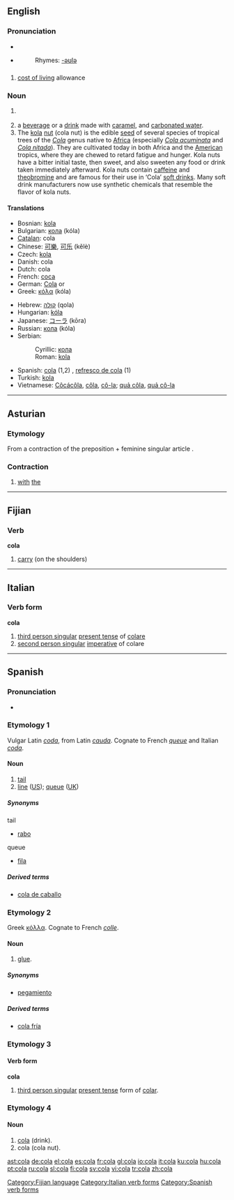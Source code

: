 ==English==

===Pronunciation===
*{{IPA|/ˈkolə/}}
*{{SAMPA|/'ko-la/}}
*:Rhymes: [[Rhymes:English:-əʊlə|-əʊlə]]

==={{acronym}}===
{{infl|en|acronym}}

# [[cost of living]] allowance

===Noun===
{{en-noun}}

# {{obsolete}} {{plural of|colon}}
# a [[beverage]] or a [[drink#Noun|drink]] made with [[caramel]], and [[carbonated water]].
# The [[kola]] [[nut]] (cola nut) is the edible [[seed]] of several species of tropical trees of the ''[[Cola]]'' genus native to [[Africa]] (especially ''[[Cola acuminata]]'' and ''[[Cola nitada]]''). They are cultivated today in both Africa and the [[America|American]] tropics, where they are chewed to retard fatigue and hunger. Kola nuts have a bitter initial taste, then sweet, and also sweeten any food or drink taken immediately afterward. Kola nuts contain [[caffeine]] and [[theobromine]] and are famous for their use in ‘Cola’ [[soft drink]]s. Many soft drink manufacturers now use synthetic chemicals that resemble the flavor of kola nuts.

====Translations====
{{top}}
*Bosnian: [[kola]] {{f}}
*Bulgarian: [[кола]] (kóla) {{f}}
*[[Catalan]]: cola {{f}}
*Chinese: [[可樂]], [[可乐]] (kělè)
*Czech: [[kola]] {{f}}
*Danish: cola
*Dutch: cola {{m}}
*French: [[coca]] {{m}}
*German: [[Cola]] {{f}} or {{n}}
*Greek: [[κόλα]] (kóla)
{{mid}}
*Hebrew: [[קולה]] (qola) {{f}}
*Hungarian: [[kóla]]
*Japanese: [[コーラ]] (kōra)
*Russian: [[кола]] (kóla) {{f}}
*Serbian:
*:Cyrillic: [[кола]] {{f}}
*:Roman: [[kola]] {{f}}
*Spanish: [[cola#Spanish|cola]] (1,2) {{f}}, [[refresco de cola]] {{m}} (1)
*Turkish: [[kola]]
*Vietnamese: [[Côcácôla]], [[côla#Vietnamese|côla]], [[cô-la]]; [[quả côla]], [[quả cô-la]]
{{bottom}}

----

==Asturian==

===Etymology===
From a contraction of the preposition {{term|con||with|lang=ast}} + feminine singular article {{term|la||the|lang=ast}}.

===Contraction===
{{infl|ast|contraction|g=f|masculine|col|neuter|colo|masculine plural|colos|feminine plural|coles}}

# [[with]] [[the]]

----

==Fijian==

===Verb===
'''cola'''

# [[carry]] (on the shoulders)

[[Category:Fijian language]]

----

==Italian==

===Verb form===
'''cola'''

# [[third person singular]]  [[present tense]] of [[colare]]
# [[second person singular]] [[imperative]] of colare

[[Category:Italian verb forms]]

----

==Spanish==

===Pronunciation===
*{{IPA|/ˈkola/}}

===Etymology 1===
Vulgar Latin ''[[coda]]'', from Latin ''[[cauda]]''. Cognate to French ''[[queue]]'' and Italian ''[[coda]]''.

====Noun====
{{es-noun-f}}

# [[tail]]
# [[line#Noun|line]] ([[w:American English|US]]); [[queue]] ([[w:British English|UK]])

=====Synonyms=====
;tail
*[[rabo]]
;queue
*[[fila]] {{f}}

=====Derived terms=====
*[[cola de caballo]] {{f}}

===Etymology 2===
Greek [[κόλλα]]. Cognate to French ''[[colle]]''.

====Noun====
{{es-noun-f}}

# [[glue]].

=====Synonyms=====
*[[pegamiento]]

=====Derived terms=====
*[[cola fría]]

===Etymology 3===
====Verb form====
'''cola'''

# [[third person singular]] [[present tense]] form of [[colar]].

===Etymology 4===

====Noun====
{{es-noun-f}}

# [[cola#English|cola]] (drink).
# cola (cola nut).

[[Category:Spanish verb forms]]

[[ast:cola]]
[[de:cola]]
[[el:cola]]
[[es:cola]]
[[fr:cola]]
[[gl:cola]]
[[io:cola]]
[[it:cola]]
[[ku:cola]]
[[hu:cola]]
[[pt:cola]]
[[ru:cola]]
[[sl:cola]]
[[fi:cola]]
[[sv:cola]]
[[vi:cola]]
[[tr:cola]]
[[zh:cola]]